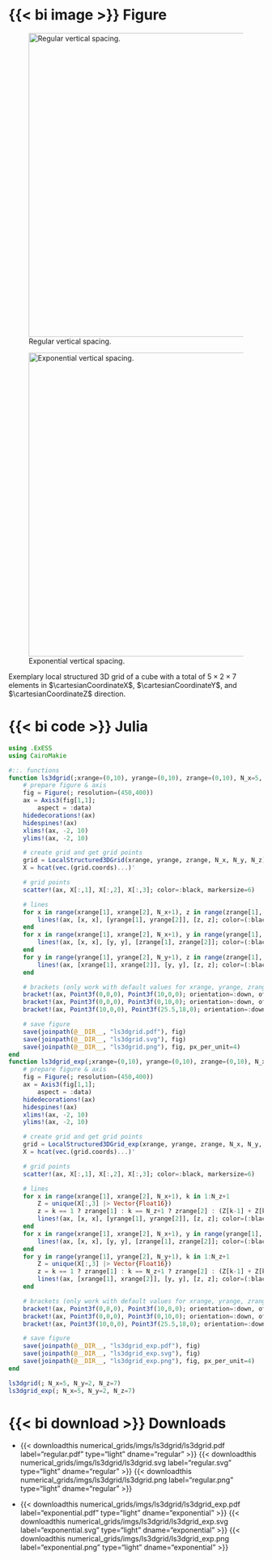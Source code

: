 ::: {.panel-tabset .column-page-right}

# {{< bi image >}} Figure

::: {#fig-ls3dgrid layout-ncol=2}
![Regular vertical spacing.](/documentation/fundamentals/numerical_grids/imgs/ls3dgrid/ls3dgrid.svg){#fig-ls3dgrid_regular width="600px"}

![Exponential vertical spacing.](/documentation/fundamentals/numerical_grids/imgs/ls3dgrid/ls3dgrid_exp.svg){#fig-ls3dgrid_exponential width="600px"}

Exemplary local structured 3D grid of a cube with a total of $5 \times 2 \times 7$ elements in $\cartesianCoordinateX$, $\cartesianCoordinateY$, and $\cartesianCoordinateZ$ direction. 
:::

# {{< bi code >}} Julia
```julia
using .ExESS
using CairoMakie

#::. functions
function ls3dgrid(;xrange=(0,10), yrange=(0,10), zrange=(0,10), N_x=5, N_y=5, N_z=5)
    # prepare figure & axis
    fig = Figure(; resolution=(450,400))
    ax = Axis3(fig[1,1];
        aspect = :data)
    hidedecorations!(ax)
    hidespines!(ax)
    xlims!(ax, -2, 10)
    ylims!(ax, -2, 10)

    # create grid and get grid points
    grid = LocalStructured3DGrid(xrange, yrange, zrange, N_x, N_y, N_z)
    X = hcat(vec.(grid.coords)...)'

    # grid points
    scatter!(ax, X[:,1], X[:,2], X[:,3]; color=:black, markersize=6)

    # lines
    for x in range(xrange[1], xrange[2], N_x+1), z in range(zrange[1], zrange[2], N_z+1)
        lines!(ax, [x, x], [yrange[1], yrange[2]], [z, z]; color=(:black, 0.5))
    end
    for x in range(xrange[1], xrange[2], N_x+1), y in range(yrange[1], yrange[2], N_y+1)
        lines!(ax, [x, x], [y, y], [zrange[1], zrange[2]]; color=(:black, 0.5))
    end
    for y in range(yrange[1], yrange[2], N_y+1), z in range(zrange[1], zrange[2], N_z+1)
        lines!(ax, [xrange[1], xrange[2]], [y, y], [z, z]; color=(:black, 0.5))
    end

    # brackets (only work with default values for xrange, yrange, zrange)
    bracket!(ax, Point3f(0,0,0), Point3f(10,0,0); orientation=:down, offset=10, text=L"N_x=%$N_x")
    bracket!(ax, Point3f(0,0,0), Point3f(0,10,0); orientation=:down, offset=10, text=L"N_y=%$N_y")
    bracket!(ax, Point3f(10,0,0), Point3f(25.5,18,0); orientation=:down, offset=10, text=L"N_z=%$N_z")

    # save figure
    save(joinpath(@__DIR__, "ls3dgrid.pdf"), fig)
    save(joinpath(@__DIR__, "ls3dgrid.svg"), fig)
    save(joinpath(@__DIR__, "ls3dgrid.png"), fig, px_per_unit=4)
end
function ls3dgrid_exp(;xrange=(0,10), yrange=(0,10), zrange=(0,10), N_x=5, N_y=5, N_z=5, c=2)
    # prepare figure & axis
    fig = Figure(; resolution=(450,400))
    ax = Axis3(fig[1,1];
        aspect = :data)
    hidedecorations!(ax)
    hidespines!(ax)
    xlims!(ax, -2, 10)
    ylims!(ax, -2, 10)

    # create grid and get grid points
    grid = LocalStructured3DGrid_exp(xrange, yrange, zrange, N_x, N_y, N_z; c=c)
    X = hcat(vec.(grid.coords)...)'

    # grid points
    scatter!(ax, X[:,1], X[:,2], X[:,3]; color=:black, markersize=6)

    # lines
    for x in range(xrange[1], xrange[2], N_x+1), k in 1:N_z+1
        Z = unique(X[:,3] |> Vector{Float16})
        z = k == 1 ? zrange[1] : k == N_z+1 ? zrange[2] : (Z[k-1] + Z[k])/2
        lines!(ax, [x, x], [yrange[1], yrange[2]], [z, z]; color=(:black, 0.5))
    end
    for x in range(xrange[1], xrange[2], N_x+1), y in range(yrange[1], yrange[2], N_y+1)
        lines!(ax, [x, x], [y, y], [zrange[1], zrange[2]]; color=(:black, 0.5))
    end
    for y in range(yrange[1], yrange[2], N_y+1), k in 1:N_z+1
        Z = unique(X[:,3] |> Vector{Float16})
        z = k == 1 ? zrange[1] : k == N_z+1 ? zrange[2] : (Z[k-1] + Z[k])/2
        lines!(ax, [xrange[1], xrange[2]], [y, y], [z, z]; color=(:black, 0.5))
    end

    # brackets (only work with default values for xrange, yrange, zrange)
    bracket!(ax, Point3f(0,0,0), Point3f(10,0,0); orientation=:down, offset=10, text=L"N_x=%$N_x")
    bracket!(ax, Point3f(0,0,0), Point3f(0,10,0); orientation=:down, offset=10, text=L"N_y=%$N_y")
    bracket!(ax, Point3f(10,0,0), Point3f(25.5,18,0); orientation=:down, offset=10, text=L"N_z=%$N_z")

    # save figure
    save(joinpath(@__DIR__, "ls3dgrid_exp.pdf"), fig)
    save(joinpath(@__DIR__, "ls3dgrid_exp.svg"), fig)
    save(joinpath(@__DIR__, "ls3dgrid_exp.png"), fig, px_per_unit=4)
end

ls3dgrid(; N_x=5, N_y=2, N_z=7)
ls3dgrid_exp(; N_x=5, N_y=2, N_z=7)
```

# {{< bi download >}} Downloads

* {{< downloadthis numerical_grids/imgs/ls3dgrid/ls3dgrid.pdf label="regular.pdf" type="light" dname="regular" >}} {{< downloadthis numerical_grids/imgs/ls3dgrid/ls3dgrid.svg label="regular.svg" type="light" dname="regular" >}} {{< downloadthis numerical_grids/imgs/ls3dgrid/ls3dgrid.png label="regular.png" type="light" dname="regular" >}} 

* {{< downloadthis numerical_grids/imgs/ls3dgrid/ls3dgrid_exp.pdf label="exponential.pdf" type="light" dname="exponential" >}} {{< downloadthis numerical_grids/imgs/ls3dgrid/ls3dgrid_exp.svg label="exponential.svg" type="light" dname="exponential" >}} {{< downloadthis numerical_grids/imgs/ls3dgrid/ls3dgrid_exp.png label="exponential.png" type="light" dname="exponential" >}} 
:::